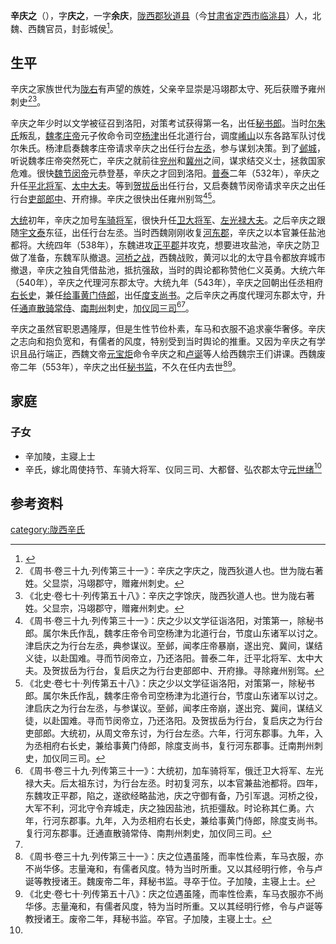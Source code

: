 '''辛庆之'''（{{bd|？||？|| |catIdx=y}}），字'''庆之'''，一字'''余庆'''，[[陇西郡|陇西郡]][[狄道县|狄道县]]（今[[甘肃省|甘肃省]][[定西市|定西市]][[临洮县|临洮县]]）人，北魏、西魏官员，封彭城侯<ref name=autogenerated1>{{Citation| author=王素  | year=2014年| title=《大唐西市博物馆新藏北朝墓志疏证》| periodical=《故宫学刊》| volume=| issue= 2014年01期 | pages=54-73| url=http://www.cnki.com.cn/Article/CJFDTOTAL-GGXK201401003.htm| doi=| oclc=}}</ref>。

==生平==
辛庆之家族世代为[[陇右|陇右]]有声望的族姓，父亲辛显崇是冯翊郡太守、死后获赠予雍州刺史<ref>《周书·卷三十九·列传第三十一》：辛庆之字庆之，陇西狄道人也。世为陇右著姓。父显崇，冯翊郡守，赠雍州刺史。</ref><ref>《北史·卷七十·列传第五十八》：辛庆之字馀庆，陇西狄道人也。世为陇右著姓。父显宗，冯翊郡守，赠雍州刺史。</ref>。

辛庆之年少时以文学被征召到洛阳，对策考试获得第一名，出任[[秘书郎|秘书郎]]。当时[[尔朱氏|尔朱氏]]叛乱，[[魏孝庄帝|魏孝庄帝]]元子攸命令司空[[杨津|杨津]]出任北道行台，调度[[崤山|崤山]]以东各路军队讨伐尔朱氏。杨津启奏魏孝庄帝请求辛庆之出任行台[[左丞|左丞]]，参与谋划决策。到了[[邺城|邺城]]，听说魏孝庄帝突然死亡，辛庆之就前往[[兖州_(古代)|兖州]]和[[冀州_(古代)|冀州]]之间，谋求结交义士，拯救国家危难。很快[[魏节闵帝|魏节闵帝]]元恭登基，辛庆之才回到洛阳。[[普泰|普泰]]二年（532年），辛庆之升任[[平北将军|平北将军]]、[[太中大夫|太中大夫]]。等到[[贺拔岳|贺拔岳]]出任行台，又启奏魏节闵帝请求辛庆之出任行台[[吏部郎中|吏部郎中]]、开府掾。辛庆之很快出任雍州别驾<ref>《周书·卷三十九·列传第三十一》：庆之少以文学征诣洛阳，对策第一，除秘书郎。属尔朱氏作乱，魏孝庄帝令司空杨津为北道行台，节度山东诸军以讨之。津启庆之为行台左丞，典参谋议。至邺，闻孝庄帝暴崩，遂出兖、冀间，谋结义徒，以赴国难。寻而节闵帝立，乃还洛阳。普泰二年，迁平北将军、太中大夫。及贺拔岳为行台，复启庆之为行台吏部郎中、开府掾。寻除雍州别驾。</ref><ref name=autogenerated2>《北史·卷七十·列传第五十八》：庆之少以文学征诣洛阳，对策第一，除秘书郎。属尔朱氏作乱，魏孝庄帝令司空杨津为北道行台，节度山东诸军以讨之。津启庆之为行台左丞，与参谋议。至邺，闻孝庄帝崩，遂出兖、冀间，谋结义徒，以赴国难。寻而节闵帝立，乃还洛阳。及贺拔岳为行台，复启庆之为行台吏部郎。大统初，从周文帝东讨，为行台左丞。六年，行河东郡事。九年，入为丞相府右长史，兼给事黄门侍郎，除度支尚书，复行河东郡事。迁南荆州刺史，加仪同三司。</ref>。

[[大统_(西魏)|大统]]初年，辛庆之加号[[车骑将军|车骑将军]]，很快升任[[卫大将军|卫大将军]]、[[左光禄大夫|左光禄大夫]]。之后辛庆之跟随[[宇文泰|宇文泰]]东征，出任行台左丞。当时西魏刚刚收复[[河東郡_(中國)|河东郡]]，辛庆之以本官兼任盐池都将。大统四年（538年），东魏进攻[[正平郡|正平郡]]并攻克，想要进攻盐池，辛庆之防卫做了准备，东魏军队撤退。[[河桥之战|河桥之战]]，西魏战败，黄河以北的太守县令都放弃城市撤退，辛庆之独自凭借盐池，抵抗强敌，当时的舆论都称赞他仁义英勇。大统六年（540年），辛庆之代理河东郡太守。大统九年（543年），辛庆之回朝出任丞相府[[右长史|右长史]]，兼任[[给事黄门侍郎|给事黄门侍郎]]，出任[[度支尚书|度支尚书]]。之后辛庆之再度代理河东郡太守，升任[[通直散骑常侍|通直散骑常侍]]、[[南荆州|南荆州]]刺史，加[[仪同三司|仪同三司]]<ref>《周书·卷三十九·列传第三十一》：大统初，加车骑将军，俄迁卫大将军、左光禄大夫。后太祖东讨，为行台左丞。时初复河东，以本官兼盐池都将。四年，东魏攻正平郡，陷之，遂欲经略盐池，庆之守御有备，乃引军退。河桥之役，大军不利，河北守令弃城走，庆之独因盐池，抗拒彊敌。时论称其仁勇。六年，行河东郡事。九年，入为丞相府右长史，兼给事黄门侍郎，除度支尚书。复行河东郡事。迁通直散骑常侍、南荆州刺史，加仪同三司。</ref><ref name=autogenerated2 />。

辛庆之虽然官职恩遇隆厚，但是生性节俭朴素，车马和衣服不追求豪华奢侈。辛庆之志向和抱负宽和，有儒者的风度，特别受到当时舆论的推重。又因为辛庆之有学识且品行端正，西魏文帝[[元宝炬|元宝炬]]命令辛庆之和[[卢诞|卢诞]]等人给西魏宗王们讲课。西魏废帝二年（553年），辛庆之出任[[秘书监|秘书监]]，不久在任内去世<ref>《周书·卷三十九·列传第三十一》：庆之位遇虽隆，而率性俭素，车马衣服，亦不尚华侈。志量淹和，有儒者风度。特为当时所重。又以其经明行修，令与卢诞等教授诸王。魏废帝二年，拜秘书监。寻卒于位。子加陵，主寝上士。</ref><ref>《北史·卷七十·列传第五十八》：庆之位遇虽隆，而率性俭素，车马衣服亦不尚华侈。志量淹和，有儒者风度，特为当时所重。又以其经明行修，令与卢诞等教授诸王。废帝二年，拜秘书监。卒官。子加陵，主寝上士。</ref>。

==家庭==
===子女===
*辛加陵，主寢上士
*辛氏，嫁北周使持节、车骑大将军、仪同三司、大都督、弘农郡太守[[元世绪|元世绪]]<ref name=autogenerated1 />

==参考资料==
{{reflist}}

[[category:陇西辛氏|category:陇西辛氏]]